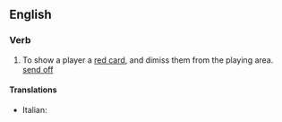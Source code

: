 {{also|red card}}
==English==

===Verb===
{{en-verb}}

# {{lb|en|sports}} To show a player a [[red card]], and dimiss them from the playing area. [[send off]]

====Translations====
{{trans-top|show a player a red card}}
* Italian: {{t+|it|espellere}}
{{trans-mid}}
{{trans-bottom}}